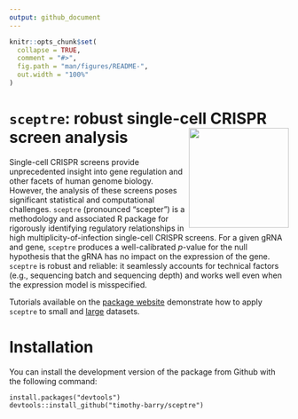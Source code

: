 ```yaml
---
output: github_document
---
```


<!-- README.md is generated from README.Rmd. Please edit that file -->

```r
knitr::opts_chunk$set(
  collapse = TRUE,
  comment = "#>",
  fig.path = "man/figures/README-",
  out.width = "100%"
)
```

# `sceptre`: robust single-cell CRISPR screen analysis <img src="man/figures/hex.jpg" align="right" alt="" width="180" />

<!-- badges: start -->
<!-- badges: end -->

Single-cell CRISPR screens provide unprecedented insight into gene regulation and other facets of human genome biology. However, the analysis of these screens poses significant statistical and computational challenges. `sceptre` (pronounced "scepter") is a methodology and associated R package for rigorously identifying regulatory relationships in high multiplicity-of-infection single-cell CRISPR screens. For a given gRNA and gene, `sceptre` produces a well-calibrated *p*-value for the null hypothesis that the gRNA has no impact on the expression of the gene. `sceptre` is robust and reliable: it seamlessly accounts for technical factors (e.g., sequencing batch and sequencing depth) and works well even when the expression model is misspecified.

Tutorials available on the [package website](https://timothy-barry.github.io/sceptre/) demonstrate how to apply `sceptre` to small and [large](https://timothy-barry.github.io/sceptre/articles/sceptre-at-scale.html) datasets.

# Installation

You can install the development version of the package from Github with the following command:

```
install.packages("devtools")
devtools::install_github("timothy-barry/sceptre")
```
